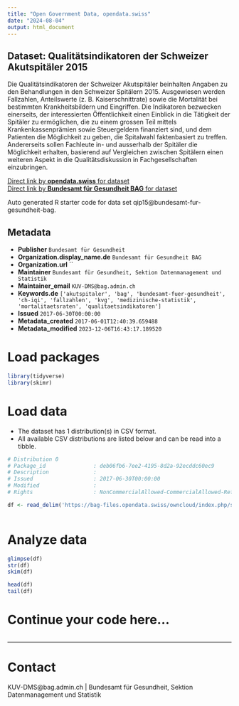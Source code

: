 ```yaml
---
title: "Open Government Data, opendata.swiss"
date: "2024-08-04"
output: html_document
---
```


## Dataset: Qualitätsindikatoren der Schweizer Akutspitäler 2015

Die Qualitätsindikatoren der Schweizer Akutspitäler beinhalten Angaben zu den Behandlungen in den Schweizer Spitälern 2015. Ausgewiesen werden Fallzahlen, Anteilswerte (z. B. Kaiserschnittrate) sowie die Mortalität bei bestimmten Krankheitsbildern und Eingriffen.
Die Indikatoren bezwecken einerseits, der interessierten Öffentlichkeit einen Einblick in die Tätigkeit der Spitäler zu ermöglichen, die zu einem grossen Teil mittels Krankenkassenprämien sowie Steuergeldern finanziert sind, und dem Patienten die Möglichkeit zu geben, die Spitalwahl faktenbasiert zu treffen. Andererseits sollen Fachleute in- und ausserhalb der Spitäler die Möglichkeit erhalten, basierend auf Vergleichen zwischen Spitälern einen weiteren Aspekt in die Qualitätsdiskussion in Fachgesellschaften einzubringen.

[Direct link by **opendata.swiss** for dataset](https://opendata.swiss/de/dataset/quality-indicators-of-the-swiss-acute-care-hospitals-2015)<br>
[Direct link by **Bundesamt für Gesundheit BAG** for dataset](http://www.bag.admin.ch/qiss)

Auto generated R starter code for data set qip15@bundesamt-fur-gesundheit-bag.

## Metadata

- **Publisher** `Bundesamt für Gesundheit`
- **Organization.display_name.de** `Bundesamt für Gesundheit BAG`
- **Organization.url** ``
- **Maintainer** `Bundesamt für Gesundheit, Sektion Datenmanagement und Statistik`
- **Maintainer_email** `KUV-DMS@bag.admin.ch`
- **Keywords.de** `['akutspitaler', 'bag', 'bundesamt-fuer-gesundheit', 'ch-iqi', 'fallzahlen', 'kvg', 'medizinische-statistik', 'mortalitaetsraten', 'qualitaetsindikatoren']`
- **Issued** `2017-06-30T00:00:00`
- **Metadata_created** `2017-06-01T12:40:39.659488`
- **Metadata_modified** `2023-12-06T16:43:17.189520`


# Load packages

```r

library(tidyverse)
library(skimr)

```

# Load data

-   The dataset has 1 distribution(s) in CSV format.
-   All available CSV distributions are listed below and can be read into a tibble.

```r

# Distribution 0
# Package_id               : deb06fb6-7ee2-4195-8d2a-92ecddc60ec9
# Description              : 
# Issued                   : 2017-06-30T00:00:00
# Modified                 : 
# Rights                   : NonCommercialAllowed-CommercialAllowed-ReferenceRequired

df <- read_delim('https://bag-files.opendata.swiss/owncloud/index.php/s/4QO5u5OYIfZInN0')



```

# Analyze data

```r

glimpse(df)
str(df)
skim(df)

head(df)
tail(df)

```

# Continue your code here...

```r

```

------------------------------------------------------------------------

# Contact

KUV-DMS@bag.admin.ch | Bundesamt für Gesundheit, Sektion Datenmanagement und Statistik
